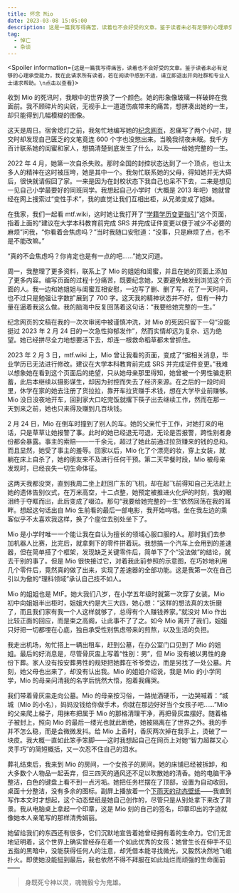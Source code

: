 ```yaml
---
title: 怀念 Mio
date: 2023-03-08 15:05:00
description: 这是一篇我写得痛苦，读着也不会好受的文章。鉴于读者未必有足够的心理承受能力，我在此请求所有读者，若在阅读中感到不适，请立即退出并向社群和专业人士请求帮助。
tag:
  - 悼亡
  - 杂谈
---
```



<Spoiler information={`这是一篇我写得痛苦，读着也不会好受的文章。鉴于读者未必有足够的心理承受能力，我在此请求所有读者，若在阅读中感到不适，请立即退出并向社群和专业人士请求帮助。\n点击以查看`}>

收到 Mio 的死讯时，我眼中的世界换了一个颜色。她的形象像玻璃一样破碎在我面前。我不顾碎片的尖锐，无视手上一道道伤痕带来的痛苦，想拼凑出她的一生，却只能得到几幅模糊的图像。

这天是周日。宿舍熄灯之前，我匆忙地编写她的[纪念网页](https://one-among.us/profile/Mio)，忍痛写了两个小时，提交时却发现自己匮乏的文笔竟连 600 个字也没憋出来。当晚我彻夜未眠。我千方百计联系她的闺蜜和家人，想搞清楚到底发生了什么，以及——给她完整的一生。

2022 年 4 月，她第一次自杀失败。那时全国的封控状态达到了一个顶点，也让太多人的精神在这时被压垮，她是其中一个。我匆忙联系她的父母，得知她并无大碍后，很快就请假回了家。一来是因为在封校状态下我自己也呆不下去，二来是想见一见自己小学最要好的同班同学。我想起自己小学时（大概是 2013 年吧）她就曾经在网上搜索过“变性手术”，我的直觉让我们互相出柜，从兄弟变成了姐妹。

在我家，我们一起看 mtf.wiki，这时她让我打开了“[学籍学历变更指引](https://mtf.wiki/zh-cn/docs/srs/education/)”这个页面，指着上面的“建议在大学本科教育前完成 SRS 并完成证件变更以便于减少不必要的麻烦”问我，“你看着会焦虑吗？”当时我随口安慰道：“没事，只是麻烦了点，也不是不能改嘛。”

“真的不会焦虑吗？你肯定也是有一点的吧……”她又问道。

周一，我整理了更多资料，联系上了 Mio 的姐姐和闺蜜，并且在她的页面上添加了更多内容。编写页面的过程十分痛苦，既要纪念她，又要避免触发到浏览这个页面的人。我一边和她姐姐与闺蜜互相安慰，一边写了删、删了写，花了一天时间，也不过只是勉强让字数扩展到了 700 字。这天我的精神状态并不好，但有一种力量在逼着我这么做。我的脑海中反复回荡着这句话：“我要给她完整的一生。”

纪念网页的文稿在我的一次次审阅中被谨慎冲洗，对 Mio 的死因只留下一句“没能挺过 2023 年 2 月 24 日的一次急性抑郁发作”，然而实情却远为复杂、远为绝望。她已经拼尽全力地想要活下去，却连一根救命稻草都未曾抓住。

2023 年 2 月 3 日，mtf.wiki 上，Mio 曾让我看的页面，变成了“据相关消息，毕业学历已无法进行修改。建议在大学本科教育前完成 SRS 并完成证件变更。”我难以想象她在看到这个页面后的绝望，只从她母亲那里得知，她曾被一个男性骗走积蓄，此后本继续以摄影谋生，却因为封控而失去了经济来源。在之后的一段时间里，休学在家的她去注册了货拉拉，靠开车拉货赚手术钱，想在大学毕业前赚够。Mio 没日没夜地开车，回到家大口吃完饭就撂下筷子出去继续工作，然而在那一天到来之前，她也只来得及赚到几百块钱。

2 月 24 日，Mio 在倒车时撞到了别人的车。她的父亲忙于工作，对她打来的电话，只是草草让她报警了事。此时的她已经退无可退，无论是否报警，跨性别者身份都会暴露。事主的索赔——一千余元，超过了她此前通过拉货赚来的钱的总和。而且显然，她受了事主的羞辱。回家以后，Mio 化了个漂亮的妆，穿上女装，就躺在床上自杀了，她的朋友来不及进行任何干预。第二天早餐时段，Mio 被母亲发现时，已经丧失一切生命体征。

这两天我都没哭，直到我周二坐上赶回广东的飞机，却在起飞前得知自己无法赶上她的遗体告别仪式，在万米高空，十二点整，她预定被推进火化炉的时刻，我的眼泪终于夺眶而出，此后变成了啜泣。那句“我要给她完整的一生”依然回荡在我的耳畔。想起这句话出自 Mio 生前看的最后一部电影，我开始呜咽。坐在我左边的乘客似乎不太喜欢我这样，换了个座位去别处坐下了。

Mio 是小学时唯一一个能让我在自认为擅长的领域心服口服的人。那时我们去参加机器人比赛，比完后，就拿剩下的零件拼着玩。我想搞一个汽车上会用到的差速器，但在简单搭了个框架，发现缺乏关键零件后，简单下了个“没法做”的结论，就去干别的事了。但是 Mio 很快接过它，对着我此前参照的示意图，在巧妙地利用几个零件后，竟然真的做了出来，实现了差速器的全部功能。这是我第一次在自己引以为傲的“理科领域”承认自己技不如人。

Mio 的姐姐也是 MtF。她大我们八岁，在小学五年级时就第一次穿了女装。Mio 初中向姐姐半出柜时，姐姐大约是大三大四，她心想：“这样的想法真的太折磨了，而且我们家有我一个人这样就够了，总得有个人赚钱养家。”就没对 Mio 作出比较正面的回应，而是束之高阁，让此事不了了之。如今 Mio 离开了我们，姐姐只好把一切都埋在心底，独自承受性别焦虑带来的煎熬，以及生活的负担。

我走出机场，匆忙搭上一辆出租车，赶到公墓，在办公室门口见到了 Mio 的姐姐。最后的好消息是，尽管骨灰盅上写着“性别：男”，但 Mio 没有被以男性的身份下葬。家人没有按安葬男性的规矩把她葬在爷爷旁边，而是另找了一处公墓。片刻，她父母也出来了，却没有认出我。Mio 的姐姐介绍说，我是 Mio 的小学同学，Mio 的母亲问清我的名字后恍然大悟，抱着我痛哭。

我们带着骨灰盅走向公墓。Mio 的母亲按习俗，一路抛洒硬币，一边哭喊着：“城城（Mio 的小名），妈妈没钱给你做手术，你就在那边好好当个女孩子吧……”Mio 的父亲爬上梯子，用抹布把属于 Mio 的那格清理干净，再把骨灰盅摆好。随着格子被封上，照向 Mio 的最后一缕光也就此断绝，她被隔离在了世界之外。我的手并不怎么稳，而是会微微发抖。给 Mio 上香时，香灰两次掉在我手上，烫破了一块皮。我大概一直如此笨手笨脚——这时我想起自己在网页上对她“智力超群又心灵手巧”的简短概括，又一次忍不住自己的泪水。

葬礼结束后，我来到 Mio 的房间，一个女孩子的房间。她的床铺已经被拆卸，和大多数个人物品一起丢弃，但三四天的通风还不足以吹散她的清香。她的电脑干净整洁，白色的键盘上看不到一点污垢。她把任务栏摆在了顶部，设置为自动收回，桌面十分整洁，没有多余的图标。副屏上播放着一个[下雨天的动态壁纸](https://steamcommunity.com/sharedfiles/filedetails/?id=2646399969 '下雨天的动态壁纸')——我直到写作本文时才想起，这个动态壁纸是她自己创作的，尽管只是从别处拿下来改了背景。我从电脑桌上拿起一个印章，这是 Mio 刻的自己的签名，印章印出的字迹就像她本人亲笔写的那样清秀娟丽。

她留给我们的东西还有很多，它们沉默地宣告着她曾经拥有着的生命力。它们无言地证明着，这个世界上确实曾经存在着一个如此优秀的女孩：她曾生长在伸手不见五指的黑暗中，没能获得任何人的注意，却凭借本能寻找微光，又毅然决然地飞蛾扑火。即使她没能挺到最后，我也依然不得不拜服在如此灿烂而顽强的生命面前——

> 身既死兮神以灵，魂魄毅兮为鬼雄。
</Spoiler>